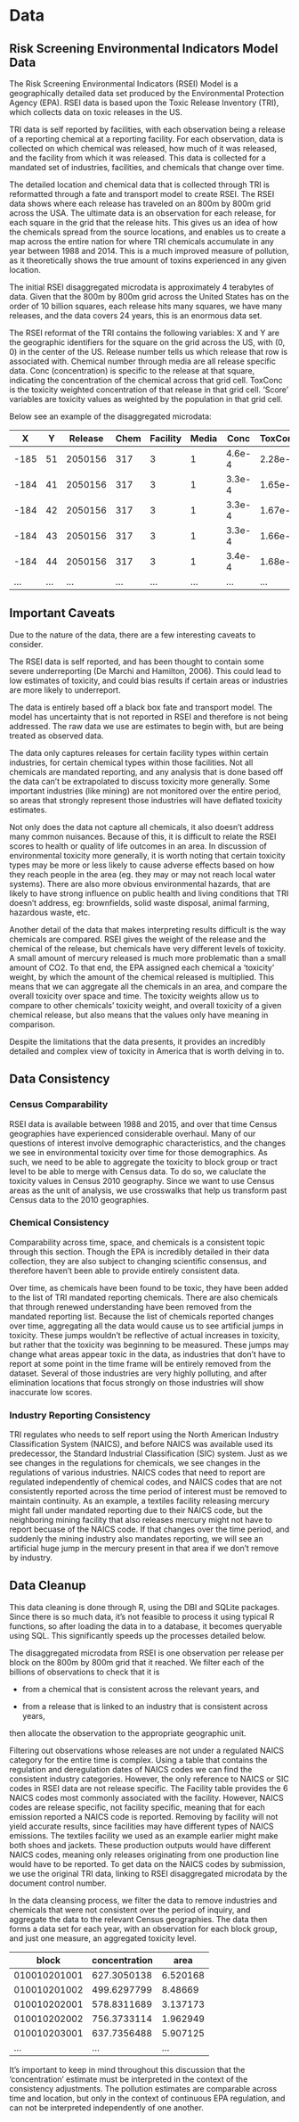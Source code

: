 # Data {#data}

## Risk Screening Environmental Indicators Model Data

The Risk Screening Environmental Indicators (RSEI) Model is a geographically detailed data set produced by the Environmental Protection Agency (EPA). RSEI data is based upon the Toxic Release Inventory (TRI), which collects data on toxic releases in the US. 

TRI data is self reported by facilities, with each observation being a release of a reporting chemical at a reporting facility. For each observation, data is collected on which chemical was released, how much of it was released, and the facility from which it was released. This data is collected for a mandated set of industries, facilities, and chemicals that change over time.

The detailed location and chemical data that is collected through TRI is reformatted through a fate and transport model to create RSEI. The RSEI data shows where each release has traveled on an 800m by 800m grid across the USA. The ultimate data is an observation for each release, for each square in the grid that the release hits. This gives us an idea of how the chemicals spread from the source locations, and enables us to create a map across the entire nation for where TRI chemicals accumulate in any year between 1988 and 2014. This is a much improved measure of pollution, as it theoretically shows the true amount of toxins experienced in any given location.

The initial RSEI disaggregated microdata is approximately 4 terabytes of data. Given that the 800m by 800m grid across the United States has on the order of 10 billion squares, each release hits many squares, we have many releases, and the data covers 24 years, this is an enormous data set.

The RSEI reformat of the TRI contains the following variables: X and Y are the geographic identifiers for the square on the grid across the US, with (0, 0) in the center of the US. Release number tells us which release that row is associated with. Chemical number through media are all release specific data. Conc (concentration) is specific to the release at that square, indicating the concentration of the chemical across that grid cell. ToxConc is the toxicity weighted concentration of that release in that grid cell. 'Score' variables are toxicity values as weighted by the population in that grid cell. 

Below see an example of the disaggregated microdata:

|X   |Y   |Release|Chem|Facility|Media|Conc  |ToxConc|Score|
|----|----|-------|----|--------|-----|------|-------|-----|
|-185|51  |2050156|317 |3       |1    |4.6e-4|2.28e-3|0    |
|-184|41  |2050156|317 |3       |1    |3.3e-4|1.65e-3|0    |
|-184|42  |2050156|317 |3       |1    |3.3e-4|1.67e-3|0    |
|-184|43  |2050156|317 |3       |1    |3.3e-4|1.66e-3|0    |
|-184|44  |2050156|317 |3       |1    |3.4e-4|1.68e-3|0    |
|... |... |...    |... |...     |...  |...   |...    |...  |



## Important Caveats

Due to the nature of the data, there are a few interesting caveats to consider. 

The RSEI data is self reported, and has been thought to contain some severe underreporting (De Marchi and Hamilton, 2006). This could lead to low estimates of toxicity, and could bias results if certain areas or industries are more likely to underreport.

The data is entirely based off a black box fate and transport model. The model has uncertainty that is not reported in RSEI and therefore is not being addressed. The raw data we use are estimates to begin with, but are being treated as observed data. 

The data only captures releases for certain facility types within certain industries, for certain chemical types within those facilities. Not all chemicals are mandated reporting, and any analysis that is done based off the data can't be extrapolated to discuss toxicity more generally. Some important industries (like mining) are not monitored over the entire period, so areas that strongly represent those industries will have deflated toxicity estimates. 

Not only does the data not capture all chemicals, it also doesn't address many common nuisances. Because of this, it is difficult to relate the RSEI scores to health or quality of life outcomes in an area. In discussion of environmental toxicity more generally, it is worth noting that certain toxicity types may be more or less likely to cause adverse effects based on how they reach people in the area (eg. they may or may not reach local water systems). There are also more obvious environmental hazards, that are likely to have strong influence on public health and living conditions that TRI doesn't address, eg: brownfields, solid waste disposal, animal farming, hazardous waste, etc.

Another detail of the data that makes interpreting results difficult is the way chemicals are compared. RSEI gives the weight of the release and the chemical of the release, but chemicals have very different levels of toxicity. A small amount of mercury released is much more problematic than a small amount of CO2. To that end, the EPA assigned each chemical a 'toxicity' weight, by which the amount of the chemical released is multiplied. This means that we can aggregate all the chemicals in an area, and compare the overall toxicity over space and time. The toxicity weights allow us to compare to other chemicals' toxicity weight, and overall toxicity of a given chemical release, but also means that the values only have meaning in comparison.

Despite the limitations that the data presents, it provides an incredibly detailed and complex view of toxicity in America that is worth delving in to. 

## Data Consistency

### Census Comparability

RSEI data is available between 1988 and 2015, and over that time Census geographies have experienced considerable overhaul. Many of our questions of interest involve demographic characteristics, and the changes we see in environmental toxicity over time for those demographics. As such, we need to be able to aggregate the toxicity to block group or tract level to be able to merge with Census data. To do so, we caluclate the toxicity values in Census 2010 geography. Since we want to use Census areas as the unit of analysis, we use crosswalks that help us transform past Census data to the 2010 geographies. 

### Chemical Consistency

Comparability across time, space, and chemicals is a consistent topic through this section. Though the EPA is incredibly detailed in their data collection, they are also subject to changing scientific consensus, and therefore haven't been able to provide entirely consistent data. 

Over time, as chemicals have been found to be toxic, they have been added to the list of TRI mandated reporting chemicals. There are also chemicals that through renewed understanding have been removed from the mandated reporting list. Because the list of chemicals reported changes over time, aggregating all the data would cause us to see artificial jumps in toxicity. These jumps wouldn't be reflective of actual increases in toxicity, but rather that the toxicity was beginning to be measured. These jumps may change what areas appear toxic in the data, as industries that don't have to report at some point in the time frame will be entirely removed from the dataset. Several of those industries are very highly polluting, and after elimination locations that focus strongly on those industries will show inaccurate low scores. 

### Industry Reporting Consistency

TRI regulates who needs to self report using the North American Industry Classification System (NAICS), and before NAICS was available used its predecessor, the Standard Industrial Classification (SIC) system. Just as we see changes in the regulations for chemicals, we see changes in the regulations of various industries. NAICS codes that need to report are regulated independently of chemical codes, and NAICS codes that are not consistently reported across the time period of interest must be removed to maintain continuity. As an example, a textiles facility releasing mercury might fall under mandated reporting due to their NAICS code, but the neighboring mining facility that also releases mercury might not have to report becuase of the NAICS code. If that changes over the time period, and suddenly the mining industry also mandates reporting, we will see an artificial huge jump in the mercury present in that area if we don't remove by industry.

## Data Cleanup

This data cleaning is done through R, using the DBI and SQLite packages. Since there is so much data, it's not feasible to process it using typical R functions, so after loading the data in to a database, it becomes queryable using SQL. This significantly speeds up the processes detailed below.

The disaggregated microdata from RSEI is one observation per release per block on the 800m by 800m grid that it reached. We filter each of the billions of observations to check that it is 

* from a chemical that is consistent across the relevant years, and

* from a release that is linked to an industry that is consistent across years,

then allocate the observation to the appropriate geographic unit. 

Filtering out observations whose releases are not under a regulated NAICS category for the entire time is complex. Using a table that contains the regulation and deregulation dates of NAICS codes we can find the consistent industry categories. However, the only reference to NAICS or SIC codes in RSEI data are not release specific. The Facility table provides the 6 NAICS codes most commonly associated with the facility. However, NAICS codes are release specific, not facility specific, meaning that for each emission reported a NAICS code is reported. Removing by facility will not yield accurate results, since facilities may have different types of NAICS emissions. The textiles facility we used as an example earlier might make both shoes and jackets. These production outputs would have different NAICS codes, meaning only releases originating from one production line would have to be reported. To get data on the NAICS codes by submission, we use the original TRI data, linking to RSEI disaggregated microdata by the document control number.

In the data cleansing process, we filter the data to remove industries and chemicals that were not consistent over the period of inquiry, and aggregate the data to the relevant Census geographies. The data then forms a data set for each year, with an observation for each block group, and just one measure, an aggregated toxicity level. 

|block        |concentration|area    |
|-------------|-------------|--------|
|010010201001	|627.3050138	|6.520168|
|010010201002	|499.6297799	|8.48669 |
|010010202001	|578.8311689	|3.137173|
|010010202002	|756.3733114	|1.962949|
|010010203001	|637.7356488	|5.907125|
|...          |...          |...     |


It's important to keep in mind throughout this discussion that the 'concentration' estimate must be interpreted in the context of the consistency adjustments. The pollution estimates are comparable across time and location, but only in the context of continuous EPA regulation, and can not be interpreted independently of one another.
